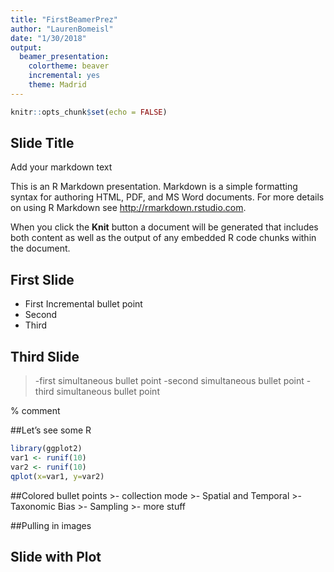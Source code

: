 ```yaml
---
title: "FirstBeamerPrez"
author: "LaurenBomeisl"
date: "1/30/2018"
output: 
  beamer_presentation: 
    colortheme: beaver
    incremental: yes
    theme: Madrid
---
```


```r
knitr::opts_chunk$set(echo = FALSE)
```

## Slide Title

Add your markdown text

This is an R Markdown presentation. Markdown is a simple formatting syntax for authoring HTML, PDF, and MS Word documents. For more details on using R Markdown see <http://rmarkdown.rstudio.com>.

When you click the **Knit** button a document will be generated that includes both content as well as the output of any embedded R code chunks within the document.

## First Slide

- First Incremental bullet point
- Second
- Third

## Third Slide

>-first simultaneous bullet point
>-second simultaneous bullet point
>-third simultaneous bullet point

% comment

##Let's see some R

```r
library(ggplot2)
var1 <- runif(10)
var2 <- runif(10)
qplot(x=var1, y=var2)
```

##Colored bullet points
>- collection mode
>- \color{gray} Spatial and Temporal
>- \color{red} Taxonomic Bias
>- \color{gray} Sampling \color{black}
>- more stuff

##Pulling in images


 \begin{picture}(320,250)
 \put(85,75){\includegraphics[height=6cm]
 {celtic.jpg}}
 \put(00,60){\begin{minipage}[t]{1\linewidth}
 {Choose a point on the unit circle. Connect it to 
 the origin with a line of 
 length one, and denote the angle between that line 
 and the horizontal 
 coordinate axis by $\theta$.}
 \end{minipage}}
 \end{picture}
 
 



## Slide with Plot
